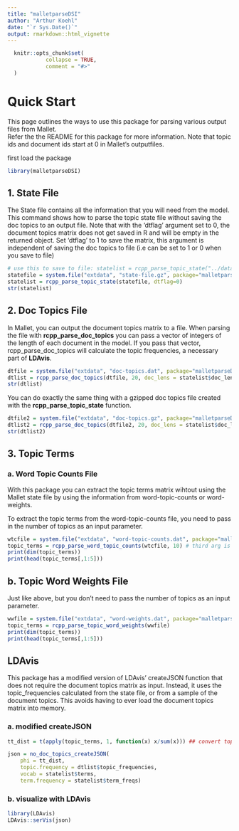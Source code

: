 ```yaml
---
title: "malletparseDSI"
author: "Arthur Koehl"
date: "`r Sys.Date()`"
output: rmarkdown::html_vignette
---
```


```r
  knitr::opts_chunk$set(
			collapse = TRUE,
			comment = "#>"
  )
```

# Quick Start

This page outlines the ways to use this package for parsing various output files from Mallet.  
Refer the the README for this package for more information.
Note that topic ids and document ids start at 0 in Mallet's outputfiles.

first load the package
```r
library(malletparseDSI)
```

## 1. State File

The State file contains all the information that you will need from the model.  
This command shows how to parse the topic state file without saving the doc topics to an output file. 
Note that with the 'dtflag' argument set to 0, the document topics matrix does not get saved in R and will be empty in the returned object.
Set 'dtflag' to 1 to save the matrix, this argument is independent of saving the doc topics to file (i.e can be set to 1 or 0 when you save to file)

```r
# use this to save to file: statelist = rcpp_parse_topic_state("../data/state-file.gz", dtflag=0, dtfile="../data/doc-topics.gz") 
statefile = system.file("extdata", "state-file.gz", package="malletparseDSI")
statelist = rcpp_parse_topic_state(statefile, dtflag=0)
str(statelist)
```

## 2. Doc Topics File

In Mallet, you can output the document topics matrix to a file. 
When parsing the file with **rcpp_parse_doc_topics** you can pass a vector of integers of the length of each document in the model. 
If you pass that vector, rcpp_parse_doc_topics will calculate the topic frequencies, a necessary part of **LDAvis**.

```r
dtfile = system.file("extdata", "doc-topics.dat", package="malletparseDSI")
dtlist = rcpp_parse_doc_topics(dtfile, 20, doc_lens = statelist$doc_lens) #second arg is number of documents to save for each topic
str(dtlist)
```

You can do exactly the same thing with a gzipped doc topics file created with the **rcpp_parse_topic_state** function.

```r
dtfile2 = system.file("extdata", "doc-topics.gz", package="malletparseDSI")
dtlist2 = rcpp_parse_doc_topics(dtfile2, 20, doc_lens = statelist$doc_lens)
str(dtlist2)
```

## 3. Topic Terms

### a. Word Topic Counts File 

With this package you can extract the topic terms matrix wihtout using the Mallet state file by using the information from word-topic-counts or word-weights.  


To extract the topic terms from the word-topic-counts file, you need to pass in the number of topics as an input parameter.
```r
wtcfile = system.file("extdata", "word-topic-counts.dat", package="malletparseDSI")
topic_terms = rcpp_parse_word_topic_counts(wtcfile, 10) # third arg is ntopics
print(dim(topic_terms))
print(head(topic_terms[,1:5]))
```

## b. Topic Word Weights File 

Just like above, but you don't need to pass the number of topics as an input parameter.
```r
wwfile = system.file("extdata", "word-weights.dat", package="malletparseDSI")
topic_terms = rcpp_parse_topic_word_weights(wwfile)
print(dim(topic_terms))
print(head(topic_terms[,1:5]))
```

## LDAvis 

This package has a modified version of LDAvis' createJSON function that does not require the document topics matrix as input.
Instead, it uses the topic_frequencies calculated from the state file, or from a sample of the document topics.
This avoids having to ever load the document topics matrix into memory.

### a. modified createJSON
```r
tt_dist = t(apply(topic_terms, 1, function(x) x/sum(x))) ## convert topic terms count matrix to distribution

json = no_doc_topics_createJSON(
	phi = tt_dist, 
	topic.frequency = dtlist$topic_frequencies, 
	vocab = statelist$terms, 
	term.frequency = statelist$term_freqs)
```

### b. visualize with LDAvis
```r
library(LDAvis)
LDAvis::serVis(json)
```
